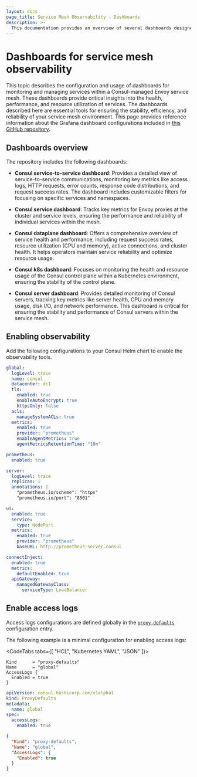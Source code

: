 ```yaml
---
layout: docs
page_title: Service Mesh Observability - Dashboards
description: >-
  This documentation provides an overview of several dashboards designed for monitoring and managing services within a Consul-managed Envoy service mesh. Learn how to enable access logs and configure key performance and operational metrics to ensure the reliability and performance of services in the service mesh.
---
```


# Dashboards for service mesh observability

This topic describes the configuration and usage of dashboards for monitoring and managing services within a Consul-managed Envoy service mesh. These dashboards provide critical insights into the health, performance, and resource utilization of services. The dashboards described here are essential tools for ensuring the stability, efficiency, and reliability of your service mesh environment. This page provides reference information about the Grafana dashboard configurations included in [this GitHub repository](https://github.com/hashicorp/consul/tree/main/grafana).

## Dashboards overview

The repository includes the following dashboards:

  - **Consul service-to-service dashboard**: Provides a detailed view of service-to-service communications, monitoring key metrics like access logs, HTTP requests, error counts, response code distributions, and request success rates. The dashboard includes customizable filters for focusing on specific services and namespaces.
  
  - **Consul service dashboard**: Tracks key metrics for Envoy proxies at the cluster and service levels, ensuring the performance and reliability of individual services within the mesh.

  - **Consul dataplane dashboard**: Offers a comprehensive overview of service health and performance, including request success rates, resource utilization (CPU and memory), active connections, and cluster health. It helps operators maintain service reliability and optimize resource usage.
    
  - **Consul k8s dashboard**: Focuses on monitoring the health and resource usage of the Consul control plane within a Kubernetes environment, ensuring the stability of the control plane.

  - **Consul server dashboard**: Provides detailed monitoring of Consul servers, tracking key metrics like server health, CPU and memory usage, disk I/O, and network performance. This dashboard is critical for ensuring the stability and performance of Consul servers within the service mesh.

## Enabling observability

Add the following configurations to your Consul Helm chart to enable the observability tools.

```yaml
global:
  logLevel: trace
  name: consul
  datacenter: dc1
  tls:
    enabled: true
    enableAutoEncrypt: true
    httpsOnly: false
  acls:
    manageSystemACLs: true
  metrics:
    enabled: true
    provider: "prometheus"
    enableAgentMetrics: true
    agentMetricsRetentionTime: "10m"

prometheus:
  enabled: true

server:
  logLevel: trace
  replicas: 1
  annotations: |
    "prometheus.io/scheme": "https"
    "prometheus.io/port": "8501"

ui:
  enabled: true
  service:
    type: NodePort
  metrics:
    enabled: true
    provider: "prometheus"
    baseURL: http://prometheus-server.consul

connectInject:
  enabled: true
  metrics:
    defaultEnabled: true
  apiGateway:
    managedGatewayClass:
      serviceType: LoadBalancer
```

## Enable access logs

Access logs configurations are defined globally in the [`proxy-defaults`](/consul/docs/connect/config-entries/proxy-defaults#accesslogs) configuration entry. 

The following example is a minimal configuration for enabling access logs:

<CodeTabs tabs={[ "HCL", "Kubernetes YAML", "JSON" ]}>

```hcl
Kind      = "proxy-defaults"
Name      = "global"
AccessLogs {
  Enabled = true
}
```

```yaml
apiVersion: consul.hashicorp.com/v1alpha1
kind: ProxyDefaults
metadata:
  name: global
spec:
  accessLogs:
    enabled: true
```

```json
{
  "Kind": "proxy-defaults",
  "Name": "global",
  "AccessLogs": {
    "Enabled": true
  }
}
```

</CodeTabs>
